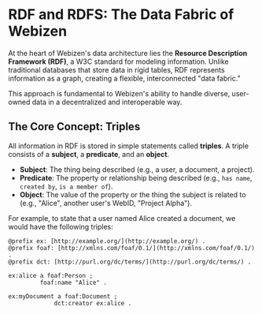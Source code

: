
# RDF and RDFS: The Data Fabric of Webizen

At the heart of Webizen's data architecture lies the **Resource Description Framework (RDF)**, a W3C standard for modeling information. Unlike traditional databases that store data in rigid tables, RDF represents information as a graph, creating a flexible, interconnected "data fabric."

This approach is fundamental to Webizen's ability to handle diverse, user-owned data in a decentralized and interoperable way.

## The Core Concept: Triples

All information in RDF is stored in simple statements called **triples**. A triple consists of a **subject**, a **predicate**, and an **object**.

-   **Subject**: The thing being described (e.g., a user, a document, a project).
-   **Predicate**: The property or relationship being described (e.g., `has name`, `created by`, `is a member of`).
-   **Object**: The value of the property or the thing the subject is related to (e.g., "Alice", another user's WebID, "Project Alpha").

For example, to state that a user named Alice created a document, we would have the following triples:

```turtle
@prefix ex: [http://example.org/](http://example.org/) .
@prefix foaf: [http://xmlns.com/foaf/0.1/](http://xmlns.com/foaf/0.1/) .
@prefix dct: [http://purl.org/dc/terms/](http://purl.org/dc/terms/) .

ex:alice a foaf:Person ;
         foaf:name "Alice" .

ex:myDocument a foaf:Document ;
             dct:creator ex:alice .